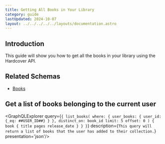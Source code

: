```yaml
---
title: Getting All Books in Your Library
category: guide
lastUpdated: 2024-10-07
layout: ../../../../../layouts/documentation.astro
---
```


## Introduction

This guide will show you how to get all the books in your library using the Hardcover API.

## Related Schemas

- [Books](../../api/graphql/schemas/books)

## Get a list of books belonging to the current user

<GraphQLExplorer query={`
{
      list_books(
            where: {
                user_books: {
                    user_id: {_eq: ##USER_ID##}
                }
            },
            distinct_on: book_id
            limit: 5
            offset: 0
      ) {
        book {
              title
              pages
              release_date
        }
      }
}
`} description={`
    This query will return a list of books that the user has added to their collection.
`} presentation='json'/>